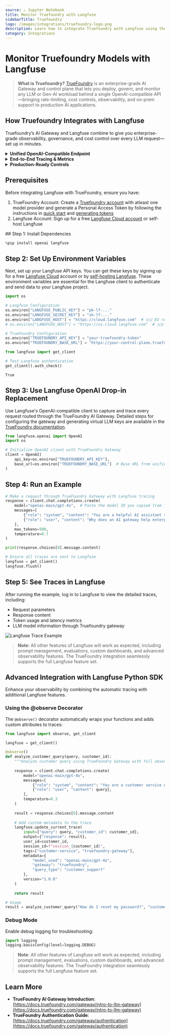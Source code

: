 ```yaml
---
source: ⚠️ Jupyter Notebook
title: Monitor Truefoundry with Langfuse
sidebarTitle: Truefoundry
logo: /images/integrations/truefoundry-logo.png
description: Learn how to integrate Truefoundry with Langfuse using the OpenAI drop-in replacement.
category: Integrations
---
```


# Monitor Truefoundry Models with Langfuse

> **What is Truefoundry?** [TrueFoundry](https://www.truefoundry.com/ai-gateway) is an enterprise-grade AI Gateway and control plane that lets you deploy, govern, and monitor any LLM or Gen-AI workload behind a single OpenAI-compatible API—bringing rate-limiting, cost controls, observability, and on-prem support to production AI applications.

## How Truefoundry Integrates with Langfuse

Truefoundry’s AI Gateway and Langfuse combine to give you enterprise-grade observability, governance, and cost control over every LLM request—set up in minutes.

<details>
<summary><strong>Unified OpenAI-Compatible Endpoint</strong></summary>

Point the Langfuse OpenAI client at Truefoundry’s gateway URL. Truefoundry routes to any supported model (OpenAI, Anthropic, self-hosted, etc.), while Langfuse transparently captures each call—no code changes required.
</details>

<details>
<summary><strong>End-to-End Tracing & Metrics</strong></summary>

Langfuse delivers:
- **Full request/response logs** (including system messages)  
- **Token usage** (prompt, completion, total)  
- **Latency breakdowns** per call  
- **Cost analytics** by model and environment  
Drill into any trace in seconds to optimize performance or debug regressions.
</details>

<details>
<summary><strong>Production-Ready Controls</strong></summary>

Truefoundry augments your LLM stack with:
- **Rate limiting & quotas** per team or user  
- **Budget alerts & spend caps** to prevent overruns  
- **Scoped API keys** with RBAC for dev, staging, prod  
- **On-prem/VPC deployment** for full data sovereignty  
</details>

## Prerequisites

Before integrating Langfuse with TrueFoundry, ensure you have:
1. TrueFoundry Account: Create a [Truefoundry account](https://www.truefoundry.com/register) with atleast one model provider and generate a Personal Access Token by following the instructions in [quick start](https://docs.truefoundry.com/gateway/quick-start) and [generating tokens](https://docs.truefoundry.com/gateway/authentication)
2. Langfuse Account: Sign up for a free [Langfuse Cloud account](https://cloud.langfuse.com/) or self-host Langfuse

<Steps>
## Step 1: Install Dependencies


```python
%pip install openai langfuse
```

## Step 2: Set Up Environment Variables

Next, set up your Langfuse API keys. You can get these keys by signing up for a free [Langfuse Cloud](https://cloud.langfuse.com/) account or by [self-hosting Langfuse](https://langfuse.com/self-hosting). These environment variables are essential for the Langfuse client to authenticate and send data to your Langfuse project.


```python
import os

# Langfuse Configuration
os.environ["LANGFUSE_PUBLIC_KEY"] = "pk-lf-..."
os.environ["LANGFUSE_SECRET_KEY"] = "sk-lf-..."
os.environ["LANGFUSE_HOST"] = "https://cloud.langfuse.com"  # 🇪🇺 EU region
# os.environ["LANGFUSE_HOST"] = "https://us.cloud.langfuse.com"  # 🇺🇸 US region

# TrueFoundry Configuration
os.environ["TRUEFOUNDRY_API_KEY"] = "your-truefoundry-token"
os.environ["TRUEFOUNDRY_BASE_URL"] = "https://your-control-plane.truefoundry.cloud/api/llm"
```


```python
from langfuse import get_client

# Test Langfuse authentication
get_client().auth_check()
```




    True



## Step 3: Use Langfuse OpenAI Drop-in Replacement

Use Langfuse's OpenAI-compatible client to capture and trace every request routed through the TrueFoundry AI Gateway. Detailed steps for configuring the gateway and generating virtual LLM keys are available in the [TrueFoundry documentation](https://docs.truefoundry.com/gateway/langfuse).


```python
from langfuse.openai import OpenAI
import os

# Initialize OpenAI client with TrueFoundry Gateway
client = OpenAI(
    api_key=os.environ["TRUEFOUNDRY_API_KEY"],
    base_url=os.environ["TRUEFOUNDRY_BASE_URL"]  # Base URL from unified code snippet
)
```

## Step 4: Run an Example


```python
# Make a request through TrueFoundry Gateway with Langfuse tracing
response = client.chat.completions.create(
    model="openai-main/gpt-4o",  # Paste the model ID you copied from TrueFoundry Gateway
    messages=[
        {"role": "system", "content": "You are a helpful AI assistant specialized in explaining AI concepts."},
        {"role": "user", "content": "Why does an AI gateway help enterprises?"},
    ],
    max_tokens=500,
    temperature=0.7
)

print(response.choices[0].message.content)

# Ensure all traces are sent to Langfuse
langfuse = get_client()
langfuse.flush()
```

## Step 5: See Traces in Langfuse

After running the example, log in to Langfuse to view the detailed traces, including:

- Request parameters
- Response content
- Token usage and latency metrics
- LLM model information through Truefoundry gateway

![Langfuse Trace Example](https://drive.google.com/uc?export=view&id=1oJ2AX893rvCoWc4ybEG-MvFCzevCF11q)

> **Note**: All other features of Langfuse will work as expected, including prompt management, evaluations, custom dashboards, and advanced observability features. The TrueFoundry integration seamlessly supports the full Langfuse feature set.
</Steps>

## Advanced Integration with Langfuse Python SDK

Enhance your observability by combining the automatic tracing with additional Langfuse features.

### Using the @observe Decorator

The `@observe()` decorator automatically wraps your functions and adds custom attributes to traces:


```python
from langfuse import observe, get_client

langfuse = get_client()

@observe()
def analyze_customer_query(query, customer_id):
    """Analyze customer query using TrueFoundry Gateway with full observability"""
    
    response = client.chat.completions.create(
        model="openai-main/gpt-4o",
        messages=[
            {"role": "system", "content": "You are a customer service AI assistant."},
            {"role": "user", "content": query},
        ],
        temperature=0.3
    )
    
    result = response.choices[0].message.content
    
    # Add custom metadata to the trace
    langfuse.update_current_trace(
        input={"query": query, "customer_id": customer_id},
        output={"response": result},
        user_id=customer_id,
        session_id=f"session_{customer_id}",
        tags=["customer-service", "truefoundry-gateway"],
        metadata={
            "model_used": "openai-main/gpt-4o",
            "gateway": "truefoundry",
            "query_type": "customer_support"
        },
        version="1.0.0"
    )
    
    return result

# Usage
result = analyze_customer_query("How do I reset my password?", "customer_123")
```

### Debug Mode

Enable debug logging for troubleshooting:

```python
import logging
logging.basicConfig(level=logging.DEBUG)
```

> **Note**: All other features of Langfuse will work as expected, including prompt management, evaluations, custom dashboards, and advanced observability features. The TrueFoundry integration seamlessly supports the full Langfuse feature set.

## Learn More

- **TrueFoundry AI Gateway Introduction**: [https://docs.truefoundry.com/gateway/intro-to-llm-gateway](https://docs.truefoundry.com/gateway/intro-to-llm-gateway)
- **TrueFoundry Authentication Guide**: [https://docs.truefoundry.com/gateway/authentication](https://docs.truefoundry.com/gateway/authentication)




<LearnMore />
